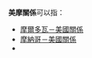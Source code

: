 {{NoteTA|G1=地名}}

'''美摩關係'''可以指：

* [[摩爾多瓦－美國關係|摩爾多瓦－美國關係]]
* [[摩納哥－美國關係|摩納哥－美國關係]]
* {{Link-en|摩洛哥－美國關係|Morocco–United States relations}}

{{disambig|cat=四字消歧義}}